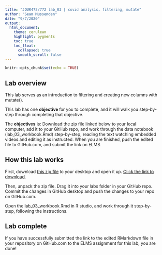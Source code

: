 ```yaml
---
title: "JOUR472/772 lab_03 | covid analysis, filtering, mutate"
author: "Sean Mussenden"
date: "9/7/2020"
output:
  html_document:
    theme: cerulean
    highlight: pygments
    toc: true
    toc_float:
      collapsed: true
      smooth_scroll: false
---
```


```r
knitr::opts_chunk$set(echo = TRUE)
```

## Lab overview

This lab serves as an introduction to filtering and creating new columns with mutate(). 

This lab has one **objective** for you to complete, and it will walk you step-by-step through completing that objective.  

The **objectives** is:  Download the zip file linked below to your local computer, add it to your GitHub repo, and work through the data notebook (lab_03_workbook.Rmd) step-by-step, reading the text watching embedded videos and editing it as instructed. When you are finished, push the edited file to GitHub.com, and submit the link on ELMS. 

## How this lab works

First, download [this zip file](https://github.com/smussenden/20_fall_data_journalism/raw/master/labs/lab_03/lab_03_workbook/lab_03_workbook.zip) to your desktop and open it up. [Click the link to download](https://github.com/smussenden/20_fall_data_journalism/raw/master/labs/lab_03/lab_03_workbook/lab_03_workbook.zip).

Then, unpack the zip file.  Drag it into your labs folder in your GitHub repo.  Commit the changes in GitHub desktop and push the changes to your repo on GitHub.com.  

Open the lab_03_workbook.Rmd in R studio, and work through it step-by-step, following the instructions. 

## Lab complete

If you have successfully submitted the link to the edited RMarkdown file in your repository on GitHub.com to the ELMS assignment for this lab, you are done!  

